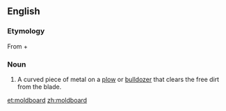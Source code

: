 {{wikipedia}}
==English==

===Etymology===
From {{term|mold||lang=en|soil}} + {{term|board||lang=en}}

===Noun===
{{en-noun}}

#A curved piece of metal on a [[plow]] or [[bulldozer]] that clears the free dirt from the blade.

[[et:moldboard]]
[[zh:moldboard]]